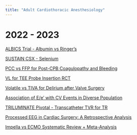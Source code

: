 ```yaml
---
title: "Adult Cardiothoracic Anesthesiology" 
---
```


# 2022 - 2023

[ALBICS Trial - Albumin vs Ringer's](https://jamanetwork.com/journals/jama/fullarticle/2794363)

[SUSTAIN CSX - Selenium](https://jamanetwork.com/journals/jamasurgery/fullarticle/2800335)

[PCC vs FFP for Post-CPB Coagulopathy and Bleeding](https://jamanetwork.com/journals/jamasurgery/article-abstract/2793560)

[VL for TEE Probe Insertion RCT](https://www.sciencedirect.com/science/article/abs/pii/S1053077022005341?via%3Dihub)

[Volatile vs TIVA for Delirium after Valve Surgery](https://www.google.com/url?q=https://journals.lww.com/anesthesia-analgesia/Fulltext/2023/01000/Volatile_Versus_Total_Intravenous_Anesthesia_on.11.aspx&sa=D&source=editors&ust=1687353593469156&usg=AOvVaw0V_ohjYtA9CjsSbdU2mQW9)

[Association of E/e' with CV Events in Diverse Population](https://www.onlinejase.com/article/S0894-7317(22)00570-3/fulltext)

[TRILUMINATE Pivotal - Transcatheter TVR for TR](https://www.nejm.org/doi/full/10.1056/NEJMoa2300525)

[Processed EEG in Cardiac Surgery: A Retrospective Analysis](https://www.sciencedirect.com/science/article/abs/pii/S1053077022002105)

[Impella vs ECMO Systematic Review + Meta-Analysis](https://journals.lww.com/shockjournal/pages/articleviewer.aspx?year=2022&issue=11000&article=00001&type=Fulltext)

<br>